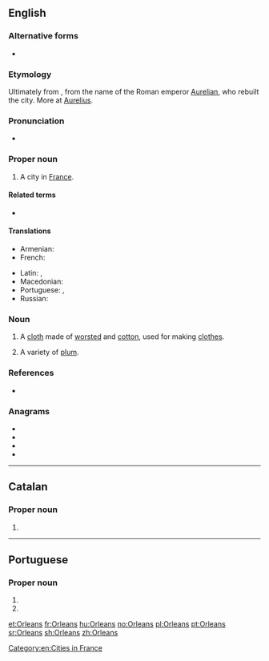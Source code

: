 ==English==
{{wikipedia}}

===Alternative forms===
* {{l|en|Orléans}}

===Etymology===
Ultimately from {{etyl|la|en}} {{m|en|Aurelianum}}, from the name of the Roman emperor [[w:Aurelian|Aurelian]], who rebuilt the city. More at [[Aurelius]].

===Pronunciation===
* {{IPA|/ˈɔɹ.li.ənz/|lang=en}}

===Proper noun===
{{en-proper noun}}

# A city in [[France]].

====Related terms====
* {{l|en|New Orleans}}

====Translations====
{{trans-top|a city in France}}
* Armenian: {{t|hy|Օռլեան}}
* French: {{t+|fr|Orléans}}
{{trans-mid}}
* Latin: {{t|la|Gĕ́năbum}}, {{t|la|Cĕ́năbum}}
* Macedonian: {{t|mk|Орлеан|m|tr=Orleán}}
* Portuguese: {{t|pt|Orleães|f}}, {{t+|pt|Orleans|f}}
* Russian: {{t|ru|Орлеа́н|m}}
{{trans-bottom}}

===Noun===
{{en-noun|~|Orleans|es}}

# {{lb|en|uncountable|textiles}} A [[cloth]] made of [[worsted]] and [[cotton]], used for making [[clothes]].
# {{lb|en|countable}} A variety of [[plum]].

===References===
* {{R:Webster 1913}}

===Anagrams===
* {{l|en|arenols}}
* {{l|en|loaners}}
* {{l|en|reloans}}
* {{l|en|Salerno}}

[[Category:en:Cities in France]]

----

==Catalan==

===Proper noun===
{{ca-proper noun}}

# {{l|en|Orleans}}
----
==Portuguese==

===Proper noun===
{{pt-proper noun}}

# {{place:Brazil/municipality|pt|state=Santa Catarina}}
# {{alternative form of|Orleães|lang=pt}}

[[et:Orleans]]
[[fr:Orleans]]
[[hu:Orleans]]
[[no:Orleans]]
[[pl:Orleans]]
[[pt:Orleans]]
[[sr:Orleans]]
[[sh:Orleans]]
[[zh:Orleans]]